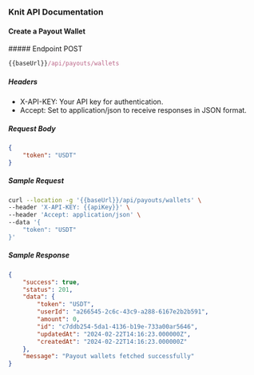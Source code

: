 ### Knit API Documentation

#### Create a Payout Wallet

<div style={{ display: "flex", alignItems: "center" }}>
  ##### Endpoint
  <span
    style={{
      display: "block",
      backgroundColor: "#fff9eb",
      color: "#d0a626",
      marginLeft: "-17px",
      padding: "0px 6px",
      fontSize: ".8rem",
      borderRadius: "5px",
      marginTop: "30px",
    }}
  >
    POST
  </span>
</div>

```js copy
{{baseUrl}}/api/payouts/wallets
```

##### Headers

- X-API-KEY: Your API key for authentication.
- Accept: Set to application/json to receive responses in JSON format.

##### Request Body

```json
{ 
    "token": "USDT"
}
```

##### Sample Request

```sh copy
curl --location -g '{{baseUrl}}/api/payouts/wallets' \
--header 'X-API-KEY: {{apiKey}}' \
--header 'Accept: application/json' \
--data '{ 
    "token": "USDT"
}'
```

##### Sample Response

```json
{
    "success": true,
    "status": 201,
    "data": {
        "token": "USDT",
        "userId": "a266545-2c6c-43c9-a288-6167e2b2b591",
        "amount": 0,
        "id": "c7ddb254-5da1-4136-b19e-733a00ar5646",
        "updatedAt": "2024-02-22T14:16:23.000000Z",
        "createdAt": "2024-02-22T14:16:23.000000Z"
    },
    "message": "Payout wallets fetched successfully"
}
```
